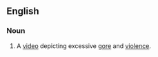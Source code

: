 ==English==
{{wikipedia}}

===Noun===
{{en-noun|video nasties}}

# {{lb|en|dated|British|informal}} A [[video]] depicting excessive [[gore]] and [[violence]].